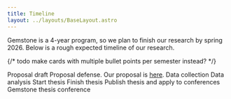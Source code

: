 ```yaml
---
title: Timeline
layout: ../layouts/BaseLayout.astro
---
```


Gemstone is a 4-year program, so we plan to finish our research by spring 2026.
Below is a rough expected timeline of our research.

{/* todo make cards with multiple bullet points per semester instead? */}

<Timeline>
  <TimelineItem title="December 2023">
    Proposal draft
  </TimelineItem>
  <TimelineItem title="February 2024">
    Proposal defense. Our proposal is <a href={Files.Proposal}>here</a>.
  </TimelineItem>
  <TimelineItem title="Fall 2024">
    Data collection
  </TimelineItem>
  <TimelineItem title="Spring 2025">
    Data analysis
  </TimelineItem>
  <TimelineItem title="Late Spring 2025">
    Start thesis
  </TimelineItem>
  <TimelineItem title="Fall 2025">
    Finish thesis
  </TimelineItem>
  <TimelineItem title="Late Fall 2025">
    Publish thesis and apply to conferences
  </TimelineItem>
  <TimelineItem title="Spring 2026">
    Gemstone thesis conference
  </TimelineItem>
</Timeline>
